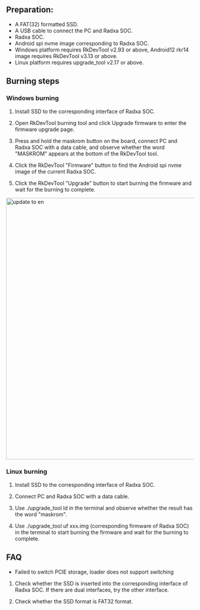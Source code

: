 ## Preparation:

- A FAT(32) formatted SSD.
- A USB cable to connect the PC and Radxa SOC.
- Radxa SOC.
- Android spi nvme image corresponding to Radxa SOC.
- Windows platform requires RkDevTool v2.93 or above, Android12 rkr14 image requires RkDevTool v3.13 or above.
- Linux platform requires upgrade_tool v2.17 or above.

## Burning steps

### Windows burning

1. Install SSD to the corresponding interface of Radxa SOC.

2. Open RkDevTool burning tool and click Upgrade firmware to enter the firmware upgrade page.

3. Press and hold the maskrom button on the board, connect PC and Radxa SOC with a data cable, and observe whether the word "MASKROM" appears at the bottom of the RkDevTool tool.

4. Click the RkDevTool "Firmware" button to find the Android spi nvme image of the current Radxa SOC.

5. Click the RkDevTool "Upgrade" button to start burning the firmware and wait for the burning to complete.

<img
  src="/img/rock5itx/rock5itx_android_update_en.webp"
  width="700"
  alt="update to en"
/>

### Linux burning

1. Install SSD to the corresponding interface of Radxa SOC.

2. Connect PC and Radxa SOC with a data cable.

3. Use ./upgrade_tool ld in the terminal and observe whether the result has the word "maskrom".

4. Use ./upgrade_tool uf xxx.img (corresponding firmware of Radxa SOC) in the terminal to start burning the firmware and wait for the burning to complete.

## FAQ

- Failed to switch PCIE storage, loader does not support switching

1. Check whether the SSD is inserted into the corresponding interface of Radxa SOC. If there are dual interfaces, try the other interface.

2. Check whether the SSD format is FAT32 format.
